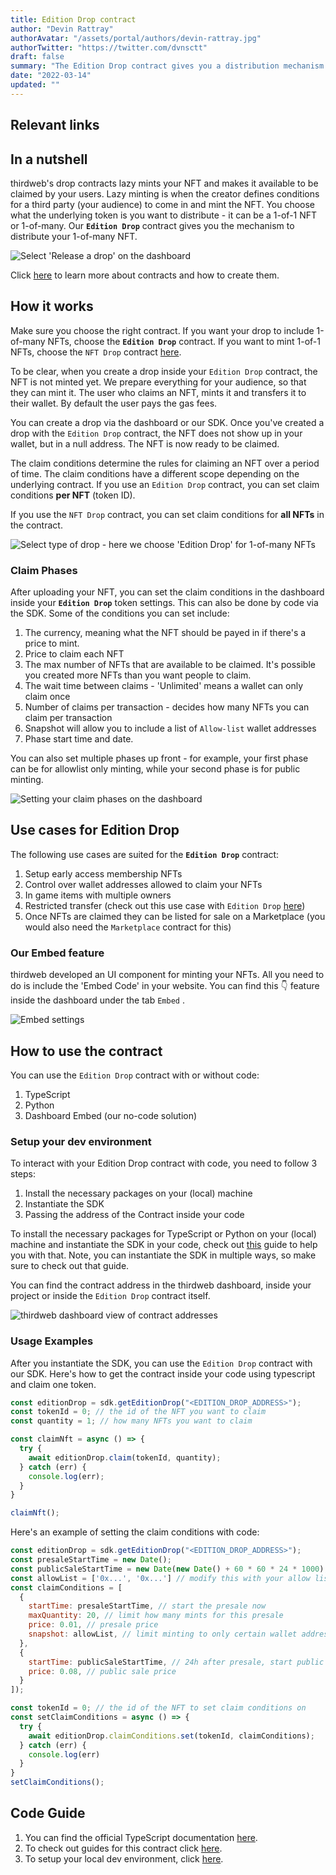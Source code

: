 ```yaml
---
title: Edition Drop contract
author: "Devin Rattray"
authorAvatar: "/assets/portal/authors/devin-rattray.jpg"
authorTwitter: "https://twitter.com/dvnsctt"
draft: false
summary: "The Edition Drop contract gives you a distribution mechanism for your many-of-many NFTs."
date: "2022-03-14"
updated: ""
---
```


## Relevant links

<SimpleGrid columns="2" gap="5">
  <MdxLinkCard
    title="Guides"
    subtitle="Guides about Edition Drop"
    contractType="edition-drop"
    type="guide"
  />
  <MdxLinkCard
    title="JavaScript/TypeScript docs"
    subtitle="Learn how to use the Edition Drop contract with our SDK"
    contractType="edition-drop"
    type="docs"
  />
</SimpleGrid>

## In a nutshell

thirdweb's drop contracts lazy mints your NFT and makes it available to be claimed by your users. Lazy minting is when the creator defines conditions for a third party (your audience) to come in and mint the NFT. You choose what the underlying token is you want to distribute - it can be a 1-of-1 NFT or 1-of-many. Our **`Edition Drop`** contract gives you the mechanism to distribute your 1-of-many NFT.

![Select 'Release a drop' on the dashboard](/assets/portal/contracts/edition-drop/select-release-a-drop-on-dashboard.png)

Click [here](/contracts) to learn more about contracts and how to create them.

## How it works

Make sure you choose the right contract. If you want your drop to include 1-of-many NFTs, choose the **`Edition Drop`** contract. If you want to mint 1-of-1 NFTs, choose the `NFT Drop` contract [here](/contracts/nft-drop).

To be clear, when you create a drop inside your `Edition Drop` contract, the NFT is not minted yet. We prepare everything for your audience, so that they can mint it. The user who claims an NFT, mints it and transfers it to their wallet. By default the user pays the gas fees.

You can create a drop via the dashboard or our SDK. Once you've created a drop with the `Edition Drop` contract, the NFT does not show up in your wallet, but in a null address. The NFT is now ready to be claimed.

The claim conditions determine the rules for claiming an NFT over a period of time. The claim conditions have a different scope depending on the underlying contract. If you use an `Edition Drop` contract, you can set claim conditions **per NFT** (token ID).

If you use the `NFT Drop` contract, you can set claim conditions for **all NFTs** in the contract.

![Select type of drop - here we choose 'Edition Drop' for 1-of-many NFTs](/assets/portal/contracts/edition-drop/select-type-of-drop-on-dashboard.png)

### Claim Phases

After uploading your NFT, you can set the claim conditions in the dashboard inside your **`Edition Drop`** token settings. This can also be done by code via the SDK. Some of the conditions you can set include:

1. The currency, meaning what the NFT should be payed in if there's a price to mint.
2. Price to claim each NFT
3. The max number of NFTs that are available to be claimed. It's possible you created more NFTs than you want people to claim.
4. The wait time between claims - 'Unlimited' means a wallet can only claim once
5. Number of claims per transaction - decides how many NFTs you can claim per transaction
6. Snapshot will allow you to include a list of `Allow-list` wallet addresses
7. Phase start time and date.

You can also set multiple phases up front - for example, your first phase can be for allowlist only minting, while your second phase is for public minting.

![Setting your claim phases on the dashboard](/assets/portal/contracts/edition-drop/setting-edition-drop-claim-phases-on-dashboard.png)

## Use cases for Edition Drop

The following use cases are suited for the **`Edition Drop`** contract:

1. Setup early access membership NFTs
2. Control over wallet addresses allowed to claim your NFTs
3. In game items with multiple owners
4. Restricted transfer (check out this use case with `Edition Drop` [here](/guides/make-your-nft-non-transferable))
5. Once NFTs are claimed they can be listed for sale on a Marketplace (you would also need the `Marketplace` contract for this)

### Our Embed feature

thirdweb developed an UI component for minting your NFTs. All you need to do is include the 'Embed Code' in your website. You can find this 👇 feature inside the dashboard under the tab `Embed` .

![Embed settings](/assets/portal/contracts/edition-drop/edition-drop-minting-embed.png)

## How to use the contract

You can use the `Edition Drop` contract with or without code:

1. TypeScript
2. Python
3. Dashboard Embed (our no-code solution)

### Setup your dev environment

To interact with your Edition Drop contract with code, you need to follow 3 steps:

1. Install the necessary packages on your (local) machine
2. Instantiate the SDK
3. Passing the address of the Contract inside your code

To install the necessary packages for TypeScript or Python on your (local) machine and instantiate the SDK in your code, check out [this](/learn-thirdweb/connect-to-blockchain) guide to help you with that. Note, you can instantiate the SDK in multiple ways, so make sure to check out that guide.

You can find the contract address in the thirdweb dashboard, inside your project or inside the `Edition Drop` contract itself.

![thirdweb dashboard view of contract addresses](/assets/portal/contracts/edition-drop/dashboard-view-of-contract-addresses.png)

### Usage Examples

After you instantiate the SDK, you can use the `Edition Drop` contract with our SDK. Here's how to get the contract inside your code using typescript and claim one token.

```jsx
const editionDrop = sdk.getEditionDrop("<EDITION_DROP_ADDRESS>");
const tokenId = 0; // the id of the NFT you want to claim
const quantity = 1; // how many NFTs you want to claim

const claimNft = async () => {
  try {
    await editionDrop.claim(tokenId, quantity);
  } catch (err) {
    console.log(err);
  }
}

claimNft();
```

Here's an example of setting the claim conditions with code:

```jsx
const editionDrop = sdk.getEditionDrop("<EDITION_DROP_ADDRESS>");
const presaleStartTime = new Date();
const publicSaleStartTime = new Date(new Date() + 60 * 60 * 24 * 1000); // today's date + 24 hours
const allowList = ['0x...', '0x...'] // modify this with your allow list
const claimConditions = [
  {
    startTime: presaleStartTime, // start the presale now
    maxQuantity: 20, // limit how many mints for this presale
    price: 0.01, // presale price
    snapshot: allowList, // limit minting to only certain wallet addresses
  },
  {
    startTime: publicSaleStartTime, // 24h after presale, start public sale
    price: 0.08, // public sale price
  }
]);

const tokenId = 0; // the id of the NFT to set claim conditions on
const setClaimConditions = async () => {
  try {
    await editionDrop.claimConditions.set(tokenId, claimConditions);
  } catch (err) {
    console.log(err)
  }
}
setClaimConditions();
```

## Code Guide

1. You can find the official TypeScript documentation [here](https://docs.thirdweb.com/typescript/sdk.editiondrop).
2. To check out guides for this contract click [here](/guides/edition-drop).
3. To setup your local dev environment, click [here](/guides/sdk-guide).

<MdxNavigation>
  <MdxNavigationItem
    href="/contracts/nft-drop"
    title="NFT Drop"
  />
  <MdxNavigationItem href="/contracts/token" title="Token" next />
</MdxNavigation>
